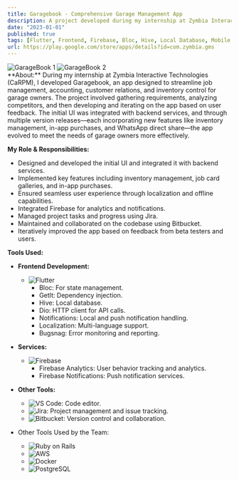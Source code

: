 ```yaml
---
title: Garagebook - Comprehensive Garage Management App
description: A project developed during my internship at Zymbia Interactive Technologies (CaRPM) to help garage owners manage jobs, accounting, customers, and inventory.
date: "2023-01-01"
published: true
tags: [Flutter, Frontend, Firebase, Bloc, Hive, Local Database, Mobile App, Localization, Offline App, Jira, Bitbucket, Dio, Notifications, Error Monitoring, AWS]
url: https://play.google.com/store/apps/details?id=com.zymbia.gms
---
```

<div style={{ display: 'flex', gap: '10px' }}>
  <img src="/images/GarageBook/1.webp" alt="GarageBook 1" style={{ width: '50%', height: 'auto' }} />
  <img src="/images/GarageBook/2.webp" alt="GarageBook 2" style={{ width: '50%', height: 'auto' }} />
</div>
**About:**  
During my internship at Zymbia Interactive Technologies (CaRPM), I developed Garagebook, an app designed to streamline job management, accounting, customer relations, and inventory control for garage owners. The project involved gathering requirements, analyzing competitors, and then developing and iterating on the app based on user feedback. The initial UI was integrated with backend services, and through multiple version releases—each incorporating new features like inventory management, in-app purchases, and WhatsApp direct share—the app evolved to meet the needs of garage owners more effectively.

**My Role & Responsibilities:**  
- Designed and developed the initial UI and integrated it with backend services.
- Implemented key features including inventory management, job card galleries, and in-app purchases.
- Ensured seamless user experience through localization and offline capabilities.
- Integrated Firebase for analytics and notifications.
- Managed project tasks and progress using Jira.
- Maintained and collaborated on the codebase using Bitbucket.
- Iteratively improved the app based on feedback from beta testers and users.

**Tools Used:**
- **Frontend Development:**
  - ![Flutter](https://img.shields.io/badge/Flutter-02569B?style=for-the-badge&logo=flutter&logoColor=white)
    - Bloc: For state management.
    - GetIt: Dependency injection.
    - Hive: Local database.
    - Dio: HTTP client for API calls.
    - Notifications: Local and push notification handling.
    - Localization: Multi-language support.
    - Bugsnag: Error monitoring and reporting.
  
- **Services:**
  - ![Firebase](https://img.shields.io/badge/Firebase-FFCA28?style=for-the-badge&logo=firebase&logoColor=white)
    - Firebase Analytics: User behavior tracking and analytics.
    - Firebase Notifications: Push notification services.

- **Other Tools:**
  - ![VS Code](https://img.shields.io/badge/VS_Code-007ACC?style=for-the-badge&logo=visualstudiocode&logoColor=white): Code editor.
  - ![Jira](https://img.shields.io/badge/Jira-0052CC?style=for-the-badge&logo=jira&logoColor=white): Project management and issue tracking.
  - ![Bitbucket](https://img.shields.io/badge/Bitbucket-0052CC?style=for-the-badge&logo=bitbucket&logoColor=white): Version control and collaboration.

- Other Tools Used by the Team:
  - ![Ruby on Rails](https://img.shields.io/badge/Ruby_on_Rails-CC0000?style=for-the-badge&logo=rubyonrails&logoColor=white)
  - ![AWS](https://img.shields.io/badge/AWS-232F3E?style=for-the-badge&logo=amazonaws&logoColor=white)
  - ![Docker](https://img.shields.io/badge/Docker-2496ED?style=for-the-badge&logo=docker&logoColor=white)
  - ![PostgreSQL](https://img.shields.io/badge/PostgreSQL-336791?style=for-the-badge&logo=postgresql&logoColor=white)

